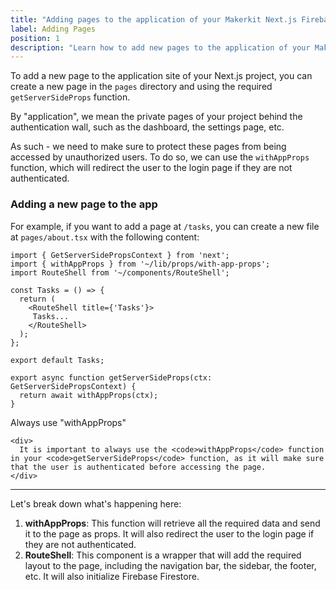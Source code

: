 ```yaml
---
title: "Adding pages to the application of your Makerkit Next.js Firebase project"
label: Adding Pages
position: 1
description: "Learn how to add new pages to the application of your Makerkit Next.js Firebase project."
---
```


To add a new page to the application site of your Next.js project, you can create a new page in the `pages` directory and using the required `getServerSideProps` function.

By "application", we mean the private pages of your project behind the authentication wall, such as the dashboard, the settings page, etc.

As such - we need to make sure to protect these pages from being accessed by unauthorized users. To do so, we can use the `withAppProps` function, which will redirect the user to the login page if they are not authenticated.

### Adding a new page to the app

For example, if you want to add a page at `/tasks`, you can create a new file at `pages/about.tsx` with the following content:

```tsx
import { GetServerSidePropsContext } from 'next';
import { withAppProps } from '~/lib/props/with-app-props';
import RouteShell from '~/components/RouteShell';

const Tasks = () => {
  return (
    <RouteShell title={'Tasks'}>
     Tasks...
    </RouteShell>
  );
};

export default Tasks;

export async function getServerSideProps(ctx: GetServerSidePropsContext) {
  return await withAppProps(ctx);
}
```

<div>
  <Alert type={'warn'}>
    <Alert.Heading>Always use "withAppProps"</Alert.Heading>

    <div>
      It is important to always use the <code>withAppProps</code> function in your <code>getServerSideProps</code> function, as it will make sure that the user is authenticated before accessing the page.
    </div>
  </Alert>
</div>

---

Let's break down what's happening here:

1. **withAppProps**: This function will retrieve all the required data and send it to the page as props. It will also redirect the user to the login page if they are not authenticated.
2. **RouteShell**: This component is a wrapper that will add the required layout to the page, including the navigation bar, the sidebar, the footer, etc. It will also initialize Firebase Firestore.